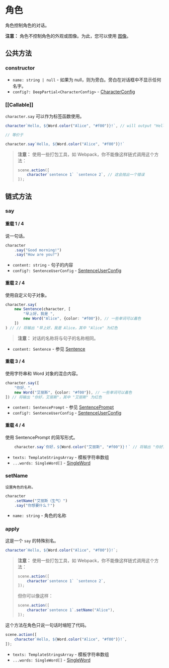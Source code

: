 
# 角色

<Cards num={2}>
    <Cards.Card
        title="句子"
        href="./character/sentence"
    />
    <Cards.Card
        title="单词"
        href="./character/word"
    />
    <Cards.Card
        title="暂停"
        href="./character/pause"
    />
</Cards>

角色控制角色的对话。

**注意：** 角色不控制角色的外观或图像。为此，您可以使用 [图像](./image)。 

## 公共方法

### constructor

<Steps>

- `name: string | null` - 如果为 null，则为旁白。旁白在对话框中不显示任何名字。
- `config?: DeepPartial<CharacterConfig>` - [CharacterConfig](../types/CharacterConfig)

</Steps>

### [[Callable]]

<Steps>

`character.say` 可以作为标签函数使用。

```typescript
character`Hello, ${Word.color("Alice", "#f00")}!`, // will output "Hello, Alice" with "Alice" in red color

// 等价于

character.say`Hello, ${Word.color("Alice", "#f00")}!`
```

> **注意：** 使用一些打包工具，如 Webpack，你不能像这样链式调用这个方法：
> 
> ```typescript
> scene.action([
>     character`sentence 1` `sentence 2`, // 这会抛出一个错误
> ]);
> ```

</Steps>

## 链式方法

### say

<Steps>

#### 重载 1 / 4

说一句话。

```typescript
character
    .say("Good morning!")
    .say("How are you?")
```

- `content: string` - 句子的内容
- `config?: SentenceUserConfig` - [SentenceUserConfig](../types/SentenceUserConfig)

#### 重载 2 / 4

使用自定义句子对象。

```typescript
character.say(
    new Sentence(character, [
        "早上好，我是 ",
        new Word("Alice", {color: "#f00"}), // 一些单词可以着色
    ])
) // // 将输出 "早上好，我是 Alice，其中 "Alice" 为红色
```

> **注意：** 对话的名称将与句子的名称相同。

- `content: Sentence` - 参见 [Sentence](./character/sentence)

#### 重载 3 / 4

使用字符串和 Word 对象的混合内容。

```typescript
character.say([
    "你好，",
    new Word("艾丽斯", {color: "#f00"}), // 一些单词可以着色
]) // 将输出 "你好，艾丽斯"，其中 "艾丽斯" 为红色
```

- `content: SentencePrompt` - 参见 [SentencePrompt](../types/SentencePrompt)
- `config?: SentenceUserConfig` - [SentenceUserConfig](../types/SentenceUserConfig)

#### 重载 4 / 4

使用 SentencePrompt 的简写形式。

```typescript
    character.say`你好，${Word.color("艾丽斯", "#f00")}！` // 将输出 "你好，艾丽斯"，其中 "艾丽斯" 为红色
```

- `texts: TemplateStringsArray` - 模板字符串数组
- `...words: SingleWord[]` - [SingleWord](../types/SentencePrompt#SingleWord)

</Steps>

### setName

<Steps>

    设置角色的名称。

```typescript
character
    .setName("艾丽斯（生气）")
    .say("你想要什么？")
```

- `name: string` - 角色的名称

</Steps>

### apply

<Steps>

这是一个 `say` 的特殊别名。

```typescript
character`Hello, ${Word.color("Alice", "#f00")}!`;
```

> **注意：** 使用一些打包工具，如 Webpack，你不能像这样链式调用这个方法：
> 
> ```typescript
> scene.action([
>     character`sentence 1` `sentence 2`,
> ]);
> ```
> 
> 但你可以像这样：
> 
> ```typescript
> scene.action([
>     character`sentence 1`.setName("Alice"),
> ]);
> ```

这个方法在角色只说一句话时缩短了代码。

```typescript
scene.action([
    character`Hello, ${Word.color("Alice", "#f00")}!`,
]);
```

- `texts: TemplateStringsArray` - 模板字符串数组
- `...words: SingleWord[]` - [SingleWord](../types/SentencePrompt#SingleWord)

</Steps>
